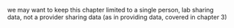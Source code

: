 we may want to keep this chapter limited to a single person, lab sharing data, not a provider sharing data (as in providing data, covered in chapter 3) 
